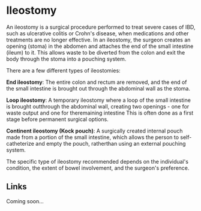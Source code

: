 # Ileostomy

An ileostomy is a surgical procedure performed to treat severe cases of IBD, such as ulcerative colitis or Crohn's disease, when medications and other treatments are no longer effective. In an ileostomy, the surgeon creates an opening (stoma) in the abdomen and attaches the end of the small intestine (ileum) to it. This allows waste to be diverted from the colon and exit the body through the stoma into a pouching system.

There are a few different types of ileostomies:

**End ileostomy**: The entire colon and rectum are removed, and the end of the small intestine is brought out through the abdominal wall as the stoma.

**Loop ileostomy**: A temporary ileostomy where a loop of the small intestine is brought outthrough the abdominal wall, creating two openings - one for waste output and one for theremaining intestine This is often done as a first stage before permanent surgical options.

**Continent ileostomy (Kock pouch)**: A surgically created internal pouch made from a portion of the small intestine, which allows the person to self-catheterize and empty the pouch, ratherthan using an external pouching system.

The specific type of ileostomy recommended depends on the individual's condition, the extent of bowel involvement, and the surgeon's preference.

## Links

Coming soon...
